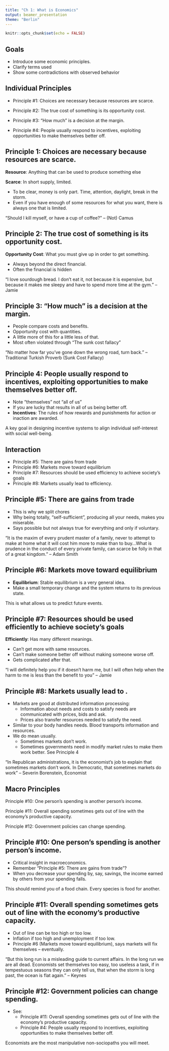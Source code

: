 ```yaml
---
title: "Ch 1: What is Economics"
output: beamer_presentation
theme: "Berlin"
---
```


```r
knitr::opts_chunk$set(echo = FALSE)
```

## Goals

+ Introduce some economic principles.
+ Clarify terms used
+ Show some contradictions with observed behavior

## Individual Principles

+ Principle #1: Choices are necessary because resources are scarce. 
+ Principle #2: The true cost of something is its opportunity cost. 
+ Principle #3: “How much” is a decision at the margin. 

+ Principle #4: People usually respond to incentives, exploiting opportunities to make themselves better off. 

## Principle 1: Choices are necessary because resources are scarce.

**Resource**: Anything that can be used to produce something else

**Scarce**: In short supply, limited.

+ To be clear, money is only part.  Time, attention, daylight, break in the storm.
+ Even if you have enough of some resources for what you want, there is always one that is limited.

"Should I kill myself, or have a cup of coffee?" -- (Not) Camus

## Principle 2: The true cost of something is its opportunity cost. 

**Opportunity Cost**: What you must give up in order to get something.

+ Always beyond the direct financial.
+ Often the financial is hidden

"I love sourdough bread.  I don't eat it, not because it is expensive, but because it makes me sleepy and have to spend more time at the gym." -- Jamie

## Principle 3: “How much” is a decision at the margin. 

+ People compare costs and benefits.
+ Opportunity cost with quantities.
+ A little more of this for a little less of that.
+ Most often violated through "The sunk cost fallacy"

"No matter how far you've gone down the wrong road, turn back." -- Traditional Turkish Proverb (Sunk Cost Fallacy)

## Principle 4: People usually respond to incentives, exploiting opportunities to make themselves better off. 

+ Note "themselves" not "all of us"
+ If you are lucky that results in all of us being better off.
+ **Incentives**: The rules of how rewards and punishments for action or inaction are awarded.

A key goal in designing incentive systems to align individual self-interest with social well-being. 

## Interaction

+ Principle #5: There are gains from trade
+ Principle #6: Markets move toward equilibrium
+ Principle #7: Resources should be used efficiency to achieve society's goals
+ Principle #8: Markets usually lead to efficiency.


## Principle #5:  There are gains from trade

+ This is why we split chores
+ Why being totally, "self-sufficient", producing all your needs, makes you miserable.
+ Says possible but not always true for everything and only if voluntary.

"It is the maxim of every prudent master of a family, never to attempt to make at home what it will cost him more to make than to buy...What is prudence in the conduct of every private family, can scarce be folly in that of a great kingdom." -- Adam Smith

## Principle #6: Markets move toward equilibrium

+ **Equilibrium**: Stable equilibrium is a very general idea.
+ Make a small temporary change and the system returns to its previous state.

This is what allows us to predict future events.


## Principle #7: Resources should be used efficiently to achieve society's goals

**Efficiently**: Has many different meanings.

+ Can't get more with same resources.
+ Can't make someone better off without making someone worse off.
+ Gets complicated after that.
    
"I will definitely help you if it doesn't harm me, but I will often help when the harm to me is less than the benefit to you" -- Jamie    

## Principle #8: Markets usually lead to .

+ Markets are good at distributed information processing:
    + Information about needs and costs to satisfy needs are communicated with prices, bids and ask.
    + Prices also transfer resources needed to satisfy the need.
+ Similar to your body handles needs.  Blood transports information and resources.
+ We do mean usually.  
    + Sometimes markets don't work.
    + Sometimes governments need in modify market rules to make them work better. See Principle 4
    
"In Republican administrations, it is the economist's job to explain that sometimes markets don't work.  In Democratic, that sometimes markets do work"  -- Severin Borenstein, Economist


## Macro Principles 
Principle #10: One person’s spending is another person’s income. 

Principle #11: Overall spending sometimes gets out of line with the economy’s productive capacity. 

Principle #12: Government policies can change spending. 

## Principle #10: One person’s spending is another person’s income. 

+ Critical insight in macroeconomics.
+ Remember "Principle #5: There are gains from trade"?
+ When you decrease your spending by, say, savings, the income earned by others from your spending falls.

This should remind you of a food chain.  Every species is food for another.


## Principle #11: Overall spending sometimes gets out of line with the economy’s productive capacity. 

+ Out of line can be too high or too low.
+ Inflation if too high and unemployment if too low.
+ Principle #6 (Markets move toward equilibrium), says markets will fix themselves -- eventually.

"But this long run is a misleading guide to current affairs. In the long run we are all dead. Economists set themselves too easy, too useless a task, if in tempestuous seasons they can only tell us, that when the storm is long past, the ocean is flat again." -- Keynes

## Principle #12: Government policies can change spending. 

+ See:
    + Principle #11: Overall spending sometimes gets out of line with the economy’s productive capacity.
    + Principle #4: People usually respond to incentives, exploiting opportunities to make themselves better off. 


Economists are the most manipulative non-sociopaths you will meet.    


<!-- ## Time to Take a Math Test -->